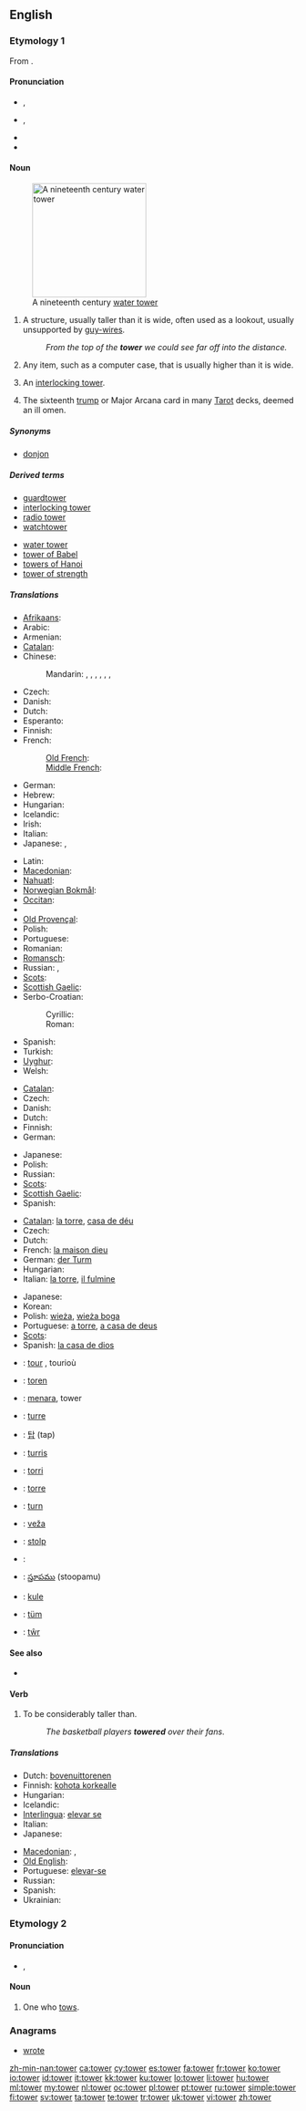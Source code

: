 {{slim-wikipedia}}
{{also|Tower}}
==English==

===Etymology 1===
From {{etyl|ang}} {{term|torr|lang=ang}}.

====Pronunciation====
* {{a|RP}} {{IPA|/ˈtaʊ.ə(ɹ)/}}, {{SAMPA|/"taU.@r/}}
* {{a|GenAm}} {{IPA|/ˈtaʊ.ɚ/}}, {{SAMPA|/"taU.@`/}}
* {{audio|en-us-tower.ogg|Audio (US)}}
* {{rhymes|aʊər}}

====Noun====
{{en-noun}}
[[Image:FtThomasTower.jpg|200px|right|thumb|A nineteenth century [[water tower]]]]

# A structure, usually taller than it is wide, often used as a lookout, usually unsupported by [[guy-wire]]s.
#: ''From the top of the '''tower''' we could see far off into the distance.''
# {{figuratively}} Any item, such as a computer case, that is usually higher than it is wide.
# {{informal}} An [[interlocking tower]].
# The sixteenth [[trump]] or Major Arcana card in many [[w:Tarot|Tarot]] decks, deemed an ill omen.

=====Synonyms=====
* [[donjon]]

=====Derived terms=====
{{rel-top|terms derived from ''tower (noun)''}}
* [[guardtower]]
* [[interlocking tower]]
* [[radio tower]]
* [[watchtower]]
{{rel-mid}}
* [[water tower]]
* [[tower of Babel]]
* [[towers of Hanoi]]
* [[tower of strength]]
{{rel-bottom}}

=====Translations=====
{{trans-top|structure}}
* [[Afrikaans]]: {{t-|af|toring|xs=Afrikaans}}
* Arabic: {{t-|ar|برج|m|alt=بُرْج|tr=burj}}
* Armenian: {{t-|hy|աշտարակ|tr=aštarak}}
* [[Catalan]]: {{t-|ca|torre|f}}
* Chinese:
*: Mandarin: {{t|cmn|塔樓|sc=Hani}}, {{t|cmn|塔楼|tr=tǎlóu|sc=Hani}}, {{t-|cmn|塔|tr=tǎ|sc=Hani}}, {{t-|cmn|樓閣|sc=Hani}}, {{t-|cmn|楼阁|tr=lóugé|sc=Hani}}, {{t|cmn|樓臺|sc=Hani}}, {{t|cmn|楼台|tr=lóutái|sc=Hani}}
* Czech: {{t+|cs|věž|f}}
* Danish: {{t-|da|tårn|n}}
* Dutch: {{t+|nl|toren|m}}
* Esperanto: {{t-|eo|turo|xs=Esperanto}}
* Finnish: {{t+|fi|torni}}
* French: {{t+|fr|tour|f}}
*: [[Old French]]: {{tø|fro|tor|f}}
*: [[Middle French]]: {{tø|frm|tour|f}}
* German: {{t+|de|Turm|m}}
* Hebrew: {{t+|he|מגדל|m|tr=migdal}}
* Hungarian: {{t+|hu|torony}}
* Icelandic: {{t|is|turn|m}}
* Irish: {{t-|ga|túr|m|xs=Irish}}
* Italian: {{t+|it|torre|f}}
* Japanese: {{t+|ja|塔|tr=tō}}, {{t|ja|タワー|tr=tawā}}
{{trans-mid}}
* Latin: {{t+|la|turris|f}}
* [[Macedonian]]: {{t-|mk|кула|f|tr=kùla}}
* [[Nahuatl]]: {{t|nah|tlapilkoyan}}
* [[Norwegian Bokmål]]: {{tø|nb|tårn|n}}
* [[Occitan]]: {{t-|oc|torre|f|xs=Occitan}}
* {{trreq|ang}}
* [[Old Provençal]]: {{tø|pro|torre}}
* Polish: {{t+|pl|wieża|f}}
* Portuguese: {{t+|pt|torre|f}}
* Romanian: {{t+|ro|turn}}
* [[Romansch]]: {{t|rm|tur|m}}
* Russian: {{t+|ru|башня|f|tr=bášnja}}, {{t+|ru|вышка|f|tr=výška}}
* [[Scots]]: {{tø|sco|tour|xs=Scots}}
* [[Scottish Gaelic]]: {{t-|gd|tùr|m|xs=Scottish Gaelic}}
* Serbo-Croatian:
*: Cyrillic: {{t|sh|торањ|m|sc=Cyrl|xs=Serbo-Croatian}}
*: Roman: {{t|sh|toranj|m|xs=Serbo-Croatian}}
* Spanish: {{t+|es|torre|f}}
* Turkish: {{t+|tr|kule}}
* [[Uyghur]]: {{t|ug|مۇنار|sc=ug-Arab}}
* Welsh: {{t+|cy|tŵr|m|xs=Welsh}}
{{trans-bottom}}

{{trans-top|''(figuratively)'' any item that is higher than it is wide}}
* [[Catalan]]: {{t-|ca|torre|f}}
* Czech: {{t+|cs|věž|f}}
* Danish: {{t-|da|tårn|n}}
* Dutch: {{t+|nl|toren|m}}
* Finnish: {{t+|fi|torni}}
* German: {{t+|de|Turm|m}}
{{trans-mid}}
* Japanese: {{t|ja|タワー|tr=tawā}}
* Polish: {{t+|pl|wieża|f}}
* Russian: {{t+|ru|башня|f|tr=bášnja}}
* [[Scots]]: {{tø|sco|tour|xs=Scots}}
* [[Scottish Gaelic]]: {{t-|gd|tùr|m|xs=Scottish Gaelic}}
* Spanish: {{t+|es|torre|f}}
{{trans-bottom}}

{{trans-top|Tarot card}}
* [[Catalan]]: [[la torre]], [[casa de déu]]
* Czech: {{t+|cs|věž|f}}
* Dutch: {{t+|nl|toren}}
* French: [[la maison dieu]]
* German: [[der Turm]]
* Hungarian: {{t+|hu|torony}}
* Italian: [[la torre]], [[il fulmine]]
{{trans-mid}}
* Japanese: {{t+|ja|塔}}
* Korean: {{t+|ko|탑|sc=Hang}}
* Polish: [[wieża]], [[wieża boga]]
* Portuguese: [[a torre]], [[a casa de deus]]
* [[Scots]]: {{tø|sco|tour|xs=Scots}}
* Spanish: [[la casa de dios]]
{{trans-bottom}}

{{checktrans-top}}
* {{ttbc|br}}: [[tour#Breton|tour]] {{m}}, tourioù {{p}}
* {{ttbc|nl}}: [[toren]] {{m}}
* {{ttbc|id}}: [[menara]], tower
* {{ttbc|ia}}: [[turre]]
* {{ttbc|ko}}: [[탑]] (tap)
* {{ttbc|la}}: [[turris]] {{f}}
* {{ttbc|mt}}: [[torri]] {{m}}
{{trans-mid}}
* {{ttbc|pt}}: [[torre]] {{f}}
* {{ttbc|ro}}: [[turn#Romanian|turn]] {{n}}
* {{ttbc|sk}}: [[veža]] {{f}}
* {{ttbc|sl}}: [[stolp]] {{m}}
* {{ttbc|sv}}: {{l|sv|torn}}
* {{ttbc|te}}: [[స్తూపము]] (stoopamu)
* {{ttbc|tr}}: [[kule]]
* {{ttbc|vo}}: [[tüm]]
* {{ttbc|cy}}: [[tŵr]]
{{trans-bottom}}

====See also====
* {{pedia|The Tower (Tarot card)}}

====Verb====
{{en-verb|towers|towering|towered}}

# To be considerably taller than.
#: ''The basketball players '''towered''' over their fans''.

=====Translations=====
{{trans-top|to be considerably taller than}}
* Dutch: [[bovenuittorenen]]
* Finnish: [[kohota korkealle]]
* Hungarian: {{t|hu|tornyosul}}
* Icelandic: {{t|is|gnæfa}}
* [[Interlingua]]: [[elevar se]]
* Italian: {{t-|it|torreggiare}}
* Japanese: {{t|ja|そびえ立つ|tr=sobie tatsu}}
{{trans-mid}}
* [[Macedonian]]: {{t|mk|се извишува|tr=se izvíšuva}},  {{t|mk|надраснува|tr=nadrásnuva}}
* [[Old English]]: {{t-|ang|hlifian|xs=Old English}}
* Portuguese: [[elevar-se]]
* Russian: {{t+|ru|возвышаться|tr=vozvyšát’s’a}} {{impf}}
* Spanish: {{t-|es|sobresalir}}
* Ukrainian: {{t|uk|височіти|xs=Ukrainian}}
{{trans-bottom}}

===Etymology 2===
{{suffix|tow|er}}

====Pronunciation====
* {{a|UK}} {{IPA|/ˈtəʊ.ə(ɹ)/}}, {{SAMPA|/"t@U.@(r)/}}

====Noun====
{{en-noun}}

# One who [[tow]]s.

===Anagrams===
* {{alphagram|eortw}} [[wrote#English|wrote]]

[[zh-min-nan:tower]]
[[ca:tower]]
[[cy:tower]]
[[es:tower]]
[[fa:tower]]
[[fr:tower]]
[[ko:tower]]
[[io:tower]]
[[id:tower]]
[[it:tower]]
[[kk:tower]]
[[ku:tower]]
[[lo:tower]]
[[li:tower]]
[[hu:tower]]
[[ml:tower]]
[[my:tower]]
[[nl:tower]]
[[oc:tower]]
[[pl:tower]]
[[pt:tower]]
[[ru:tower]]
[[simple:tower]]
[[fi:tower]]
[[sv:tower]]
[[ta:tower]]
[[te:tower]]
[[tr:tower]]
[[uk:tower]]
[[vi:tower]]
[[zh:tower]]